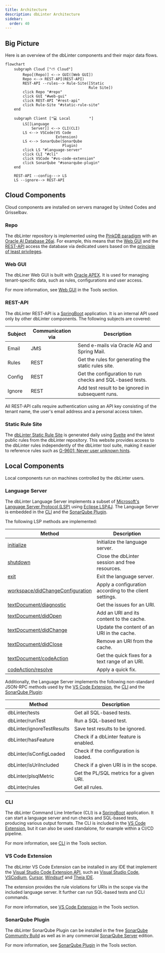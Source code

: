 ```yaml
---
title: Architecture
description: dbLinter Architecture
sidebar:
  order: 40
---
```


## Big Picture

Here is an overview of the dbLinter components and their major data flows.

```mermaid
flowchart
    subgraph Cloud ["⛅ Cloud"]
        Repo[(Repo)] <--> GUI([Web GUI])
        Repo <--> REST-API(REST-API)
        REST-API --rules--> Rule-Site([Static
                                      Rule Site])
        click Repo "#repo"
        click GUI "#web-gui"
        click REST-API "#rest-api"
        click Rule-Site "#static-rule-site"
    end

    subgraph Client ["💻 Local⠀⠀⠀⠀⠀⠀⠀"]
        LS[[Language
            Server]] <--> CLI(CLI)
        LS <--> VSCode(VS Code
                       Extension)
        LS <--> SonarQube(SonarQube
                          Plugin)
        click LS "#language-server"
        click CLI "#cli"
        click VSCode "#vs-code-extension"
        click SonarQube "#sonarqube-plugin"
    end

    REST-API --config---> LS
    LS --ignore--> REST-API
```

## Cloud Components

Cloud components are installed on servers managed by United Codes and Grisselbav.

### Repo

The dbLinter repository is implemented using the [PinkDB paradigm](https://www.salvis.com/blog/2018/07/18/the-pink-database-paradigm-pinkdb/)
with an [Oracle AI Database 26ai](https://docs.oracle.com/en/database/oracle/oracle-database/26/index.html).
For example, this means that the [Web GUI](#web-gui) and the [REST-API](#rest-api) access the database via dedicated users
based on the [principle of least privileges](https://en.wikipedia.org/wiki/Principle_of_least_privilege).

### Web GUI

The dbLiner Web GUI is built with [Oracle APEX](https://apex.oracle.com/en/). It is used for managing tenant-specific data,
such as rules, configurations and user access.

For more information, see [Web GUI](/dbLinter/tools/web-gui) in the Tools section.

### REST-API

The dbLinter REST-API is a [SpringBoot](https://spring.io/projects/spring-boot) application. It is an internal API
used only by other dbLinter components. The following subjects are covered:

| Subject | Communication via | Description                                              |
| ------- | ----------------- | -------------------------------------------------------- |
| Email   | JMS               | Send e-mails via Oracle AQ and Spring Mail.              |
| Rules   | REST              | Get the rules for generating the static rules site.      |
| Config  | REST              | Get the configuration to run checks and SQL-based tests. |
| Ignore  | REST              | Add test result to be ignored in subsequent runs.        |

All REST-API calls require authentication using an API key consisting of the tenant name, the user's email address and a personal access token.

### Static Rule Site

The [dbLinter Static Rule Site](https://dblinter-rules.united-codes.com/) is generated daily using [Svelte](https://svelte.dev/)
and the latest public rules from the dbLinter repository.
This website provides access to the dbLinter rules independently of the dbLinter tool suite, making it easier to reference rules such as
[G-9601: Never user unknown hints](https://dblinter-rules.united-codes.com/rules/G-9601/).

## Local Components

Local components run on machines controlled by the dbLinter users.

### Language Server

The dbLinter Language Server implements a subset of [Microsoft's Language Server Protocol (LSP)](https://microsoft.github.io/language-server-protocol/specifications/lsp/3.17/specification/)
using [Eclipse LSP4J](https://projects.eclipse.org/projects/technology.lsp4j). The Language Server is embedded in the [CLI](#cli) and the [SonarQube Plugin](#sonarqube-plugin).

The following LSP methods are implemented:

| Method                                                                                                                                                           | Description                                             |
| ---------------------------------------------------------------------------------------------------------------------------------------------------------------- | ------------------------------------------------------- |
| [initialize](https://microsoft.github.io/language-server-protocol/specifications/lsp/3.17/specification/#initialize)                                             | Initialize the language server.                         |
| [shutdown](https://microsoft.github.io/language-server-protocol/specifications/lsp/3.17/specification/#shutdown)                                                 | Close the dbLinter session and free resources.          |
| [exit](https://microsoft.github.io/language-server-protocol/specifications/lsp/3.17/specification/#exit)                                                         | Exit the language server.                               |
| [workspace/didChangeConfiguration](https://microsoft.github.io/language-server-protocol/specifications/lsp/3.17/specification/#workspace_didChangeConfiguration) | Apply a configuration according to the client settings. |
| [textDocument/diagnostic](https://microsoft.github.io/language-server-protocol/specifications/lsp/3.17/specification/#textDocument_diagnostic)                   | Get the issues for an URI.                              |
| [textDocument/didOpen](https://microsoft.github.io/language-server-protocol/specifications/lsp/3.17/specification/#textDocument_didOpen)                         | Add an URI and its content to the cache.                |
| [textDocument/didChange](https://microsoft.github.io/language-server-protocol/specifications/lsp/3.17/specification/#textDocument_didChange)                     | Update the content of an URI in the cache.              |
| [textDocument/didClose](https://microsoft.github.io/language-server-protocol/specifications/lsp/3.17/specification/#textDocument_didClose)                       | Remove an URI from the cache.                           |
| [textDocument/codeAction](https://microsoft.github.io/language-server-protocol/specifications/lsp/3.17/specification/#textDocument_codeAction)                   | Get the quick fixes for a text range of an URI.         |
| [codeAction/resolve](https://microsoft.github.io/language-server-protocol/specifications/lsp/3.17/specification/#codeAction_resolve)                             | Apply a quick fix.                                      |

Additionally, the Language Server implements the following non-standard JSON-RPC methods used by the [VS Code Extension](#vs-code-extension),
the [CLI](#cli) and the [SonarQube Plugin](#sonarqube-plugin):

| Method                     | Description                             |
| -------------------------- | ----------------------------------------|
| dbLinter/tests             | Get all SQL-based tests.                |
| dbLinter/runTest           | Run a SQL-based test.                   |
| dbLinter/ignoreTestResults | Save test results to be ignored.        |
| dbLinter/hasFeature        | Check if a dbLinter feature is enabled. |
| dbLinter/isConfigLoaded    | Check if the configuration is loaded.   |
| dbLinter/isUriIncluded     | Check if a given URI is in the scope.   |
| dbLinter/plsqlMetric       | Get the PL/SQL metrics for a given URI. |
| dbLinter/rules             | Get all rules.                          |

### CLI

The dbLinter Command Line Interface (CLI) is a [SpringBoot](https://spring.io/projects/spring-boot) application.
It can start a language server and run checks and SQL-based tests, producing various output formats.
The CLI is included in the [VS Code Extension](#vs-code-extension), but it can also be used standalone,
for example within a CI/CD pipeline.

For more information, see [CLI](/dbLinter/tools/cli) in the Tools section.

### VS Code Extension

The dbLinter VS Code Extension can be installed in any IDE that implement the [Visual Studio Code Extension API](https://code.visualstudio.com/api),
such as [Visual Studio Code](https://code.visualstudio.com/), [VSCodium](https://vscodium.com/), [Cursor](https://cursor.com/), [Windsurf](https://windsurf.com/editor)
and [Theia IDE](https://theia-ide.org/#theiaide).

The extension provides the rule violations for URIs in the scope via the included language server.
It further can run SQL-based tests and CLI commands.

For more information, see [VS Code Extension](/dbLinter/tools/vscode) in the Tools section.

### SonarQube Plugin

The dbLinter SonarQube Plugin can be installed in the free [SonarQube Community Build](https://www.sonarsource.com/open-source-editions/sonarqube-community-edition/)
as well as in any commercial [SonarQube Server](https://www.sonarsource.com/products/sonarqube/server/) edition.

For more information, see [SonarQube Plugin](/dbLinter/tools/sonarqube) in the Tools section.
